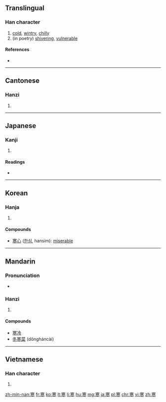==Translingual==

===Han character===
{{Han char|rn=40|rad=宀|as=09|sn=12|four=3030<sub>3</sub>|canj=十廿金卜 (JTCY)}}

# [[cold]], [[wintry]], [[chilly]]
# (in poetry) [[shivering]], [[vulnerable]]{{rfv-sense}}

====References====
* {{Han ref|kx=0289.090|dkj=07239|dj=0572.100|hdz=20941.060|uh=5BD2|ud=23506|bh=B448|bd=46152}}

----

==Cantonese==

===Hanzi===
{{yue-hanzi|jyut=hon4|y=hon4}}

# {{defn|lang=yue|sort=宀09}}

----

==Japanese==

===Kanji===
{{ja-kanji|grade=3|rs=宀09}}

# {{defn|lang=ja|sort=宀09}}

====Readings====
* {{ja-readings|on=[[かん]] (kan)|kun=[[さむい]] (samui), [[さむさ]] (samusa)|nanori=[[さ]] (sa), [[さん]] (san)}}

----

==Korean==

===Hanja===
{{ko-hanja|hangeul=한|eumhun=찰,차거운|rv=han|mr=han}}

# {{defn|lang=ko|sort=宀09}}

====Compounds====
* [[寒心]] ([[한심]], hansim): [[miserable]]

----

==Mandarin==

===Pronunciation===
* {{audio|Zh-hán.ogg|Audio}}

===Hanzi===
{{cmn-hanzi|pin=[[hán]] ([[han2]])|wg=han<sup>2</sup>}}

# {{defn|lang=cmn|sort=宀09}}

====Compounds====
* [[寒冷]]
* [[冬寒菜]] (dōngháncài)

----

==Vietnamese==

===Han character===
{{vi-hantu|[[hàn]]|rs=宀09}}

# {{defn|lang=vi|sort=宀09}}

[[zh-min-nan:寒]]
[[fr:寒]]
[[ko:寒]]
[[lt:寒]]
[[li:寒]]
[[hu:寒]]
[[mg:寒]]
[[ja:寒]]
[[pl:寒]]
[[chr:寒]]
[[vi:寒]]
[[zh:寒]]